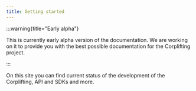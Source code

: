 ```yaml
---
title: Getting started
---
```


:::warning{title="Early alpha"}

This is currently early alpha version of the documentation. We are working on it to provide you with the best possible documentation for the Corplifting project.

:::

On this site you can find current status of the development of the Corplifting, API and SDKs and more.




